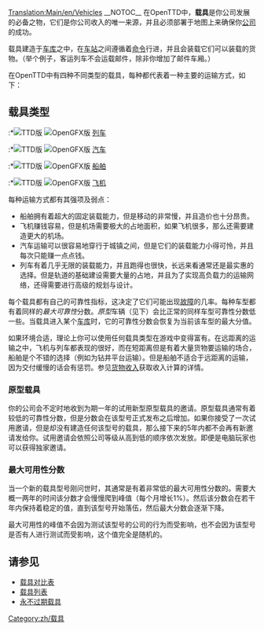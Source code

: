 [[Translation:Main/en/Vehicles]]{{zh/目录}}
__NOTOC__
在OpenTTD中，'''载具'''是你公司发展的必备之物，它们是你公司收入的唯一来源，并且必须部署于地图上来确保你[[Main/zh/公司|公司]]的成功。

载具建造于[[Main/zh/车库|车库]]之中，在[[Main/zh/车站|车站]]之间遵循着[[Main/zh/命令|命令]]行进，并且会装载它们可以装载的货物。（举个例子，客运列车不会运载邮件，除非你增加了邮件车厢。）

在OpenTTD中有四种不同类型的载具，每种都代表着一种主要的运输方式，如下：

==载具类型==
:*[[File:en/Manual html m16a497ce.png|TTD版]] [[File:en/Train Information button.png|OpenGFX版]] [[Main/zh/列车|列车]]
:*[[File:en/Manual html m3518e48c.png|TTD版]] [[File:en/Road Vehicle Information button.png|OpenGFX版]] [[Main/zh/汽车|汽车]]
:*[[File:en/Manual html 53123a33.png|TTD版]] [[File:en/Ship Information button.png|OpenGFX版]] [[Main/zh/船舶|船舶]]
:*[[File:en/Manual html 442702e6.png|TTD版]] [[File:en/Aircraft Information button.png|OpenGFX版]] [[Main/zh/飞机|飞机]]

每种运输方式都有其强项及弱点：
*船舶拥有着超大的固定装载能力，但是移动的非常慢，并且造价也十分昂贵。
*飞机赚钱容易，但是机场需要极大的占地面积，如果飞机很多，那么还需要建造更大的机场。
*汽车运输可以很容易地穿行于城镇之间，但是它们的装载能力小得可怜，并且每次只能赚一点点钱。
*列车有着几乎无限的装载能力，并且跑得也很快，长远来看通常还是最实惠的选择。但是轨道的基础建设需要大量的占地，并且为了实现高负载力的运输网络，还得需要进行高级的规划与设计。

每个载具都有自己的可靠性指标，这决定了它们可能出现[[Main/zh/故障|故障]]的几率。每种车型都有着同样的''最大可靠性''分数。''原型''车辆（见下）会比正常的同样车型可靠性分数低一些。当载具进入某个[[Main/zh/车库|车库]]时，它的可靠性分数会恢复为当前该车型的最大分值。

如果环境合适，理论上你可以使用任何载具类型在游戏中变得富有。在远距离的运输之中，飞机与列车都表现的很好，而在短距离但是有着大量货物要运输的场合，船舶是个不错的选择（例如为钻井平台运输）。但是船舶不适合于远距离的运输，因为交付缓慢的话会有惩罚。参见[[Main/zh/货物收入|货物收入]]获取收入计算的详情。

===原型载具===

你的公司会不定时地收到为期一年的试用新型原型载具的邀请。原型载具通常有着较低的可靠性分数，但是分数会在该型号正式发布之后增加。如果你接受了一次试用邀请，但是却没有建造任何该型号的载具，那么接下来的5年内都不会再有新邀请发给你。试用邀请会依照公司等级从高到低的顺序依次发放。即便是电脑玩家也可以获得独家邀请。

===最大可用性分数===

当一个新的载具型号刚问世时，其通常是有着非常低的最大可用性分数的。需要大概一两年的时间该分数才会慢慢爬到峰值（每个月增长1%）。然后该分数会在若干年内保持着稳定的值，直到该型号开始落伍，然后最大分数会逐渐下降。

最大可用性的峰值不会因为测试该型号的公司的行为而受影响，也不会因为该型号是否有人进行测试而受影响，这个值完全是随机的。

==请参见==
*[[Main/zh/载具对比表|载具对比表]]
*[[Main/zh/载具列表|载具列表]]
*[[Main/zh/永不过期载具|永不过期载具]]
[[Category:zh/载具]]